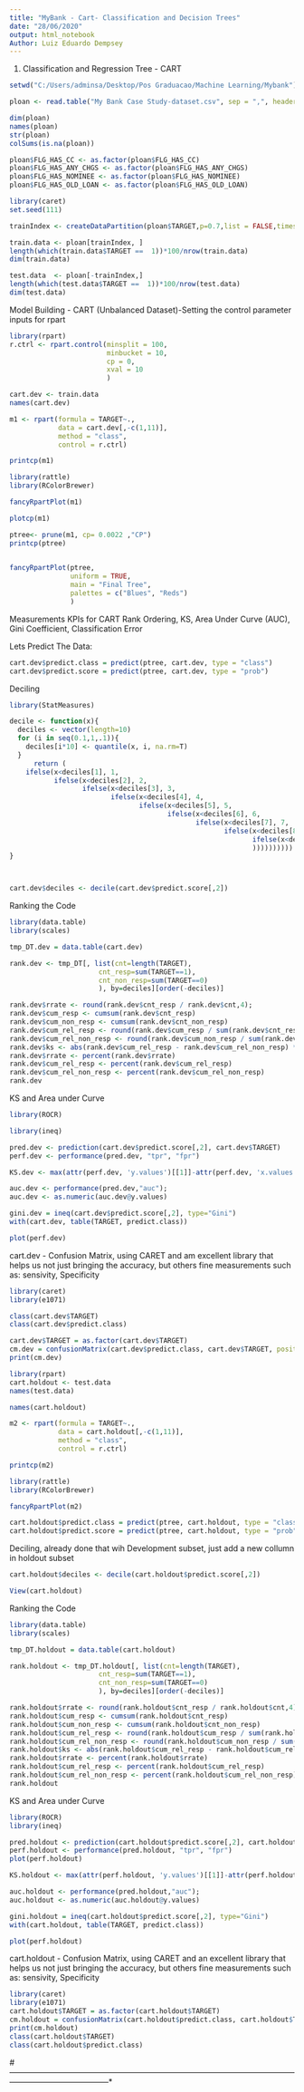---
title: "MyBank - Cart- Classification and Decision Trees"
date: "28/06/2020"
output: html_notebook
Author: Luiz Eduardo Dempsey
---

1. Classification and Regression Tree - CART

```{r}
setwd("C:/Users/adminsa/Desktop/Pos Graduacao/Machine Learning/Mybank")

ploan <- read.table("My Bank Case Study-dataset.csv", sep = ",", header = TRUE)

```

```{r}
dim(ploan)
names(ploan)
str(ploan)
colSums(is.na(ploan))

ploan$FLG_HAS_CC <- as.factor(ploan$FLG_HAS_CC)
ploan$FLG_HAS_ANY_CHGS <- as.factor(ploan$FLG_HAS_ANY_CHGS)
ploan$FLG_HAS_NOMINEE <- as.factor(ploan$FLG_HAS_NOMINEE)
ploan$FLG_HAS_OLD_LOAN <- as.factor(ploan$FLG_HAS_OLD_LOAN)

```

```{r}
library(caret)
set.seed(111)

trainIndex <- createDataPartition(ploan$TARGET,p=0.7,list = FALSE,times = 1)

train.data <- ploan[trainIndex, ]
length(which(train.data$TARGET ==  1))*100/nrow(train.data)
dim(train.data)

test.data  <- ploan[-trainIndex,]
length(which(test.data$TARGET ==  1))*100/nrow(test.data)
dim(test.data)

```

Model Building - CART (Unbalanced Dataset)-Setting the control parameter inputs for rpart
```{r}
library(rpart)
r.ctrl <- rpart.control(minsplit = 100,
                        minbucket = 10,
                        cp = 0,
                        xval = 10
                        )
```

```{r}
cart.dev <- train.data
names(cart.dev)

m1 <- rpart(formula = TARGET~.,
            data = cart.dev[,-c(1,11)],
            method = "class",
            control = r.ctrl)

printcp(m1)

library(rattle)
library(RColorBrewer) 

fancyRpartPlot(m1)

```

```{r}
plotcp(m1)

ptree<- prune(m1, cp= 0.0022 ,"CP") 
printcp(ptree)
  
```

```{r}
fancyRpartPlot(ptree, 
               uniform = TRUE, 
               main = "Final Tree", 
               palettes = c("Blues", "Reds")
               )
```
Measurements KPIs for CART
Rank Ordering, KS, Area Under Curve (AUC), Gini Coefficient, Classification Error

Lets Predict The Data:
```{r}
cart.dev$predict.class = predict(ptree, cart.dev, type = "class")
cart.dev$predict.score = predict(ptree, cart.dev, type = "prob")

```

Deciling
```{r}
library(StatMeasures)

decile <- function(x){
  deciles <- vector(length=10)
  for (i in seq(0.1,1,.1)){
    deciles[i*10] <- quantile(x, i, na.rm=T)
  }
      return (
    ifelse(x<deciles[1], 1,
           ifelse(x<deciles[2], 2,
                  ifelse(x<deciles[3], 3,
                         ifelse(x<deciles[4], 4,
                                ifelse(x<deciles[5], 5,
                                       ifelse(x<deciles[6], 6,
                                              ifelse(x<deciles[7], 7,
                                                     ifelse(x<deciles[8], 8,
                                                            ifelse(x<deciles[9], 9, 10
                                                            ))))))))))
}



cart.dev$deciles <- decile(cart.dev$predict.score[,2])

```

Ranking the Code
```{r}
library(data.table) 
library(scales)

tmp_DT.dev = data.table(cart.dev)

rank.dev <- tmp_DT[, list(cnt=length(TARGET),
                      cnt_resp=sum(TARGET==1),
                      cnt_non_resp=sum(TARGET==0)
                      ), by=deciles][order(-deciles)]

rank.dev$rrate <- round(rank.dev$cnt_resp / rank.dev$cnt,4); 
rank.dev$cum_resp <- cumsum(rank.dev$cnt_resp) 
rank.dev$cum_non_resp <- cumsum(rank.dev$cnt_non_resp) 
rank.dev$cum_rel_resp <- round(rank.dev$cum_resp / sum(rank.dev$cnt_resp),4); 
rank.dev$cum_rel_non_resp <- round(rank.dev$cum_non_resp / sum(rank.dev$cnt_non_resp),4); 
rank.dev$ks <- abs(rank.dev$cum_rel_resp - rank.dev$cum_rel_non_resp) * 100; 
rank.dev$rrate <- percent(rank.dev$rrate) 
rank.dev$cum_rel_resp <- percent(rank.dev$cum_rel_resp) 
rank.dev$cum_rel_non_resp <- percent(rank.dev$cum_rel_non_resp) 
rank.dev

```

KS and Area under Curve
```{r}
library(ROCR)

library(ineq)

pred.dev <- prediction(cart.dev$predict.score[,2], cart.dev$TARGET) 
perf.dev <- performance(pred.dev, "tpr", "fpr") 

KS.dev <- max(attr(perf.dev, 'y.values')[[1]]-attr(perf.dev, 'x.values')[[1]]) 

auc.dev <- performance(pred.dev,"auc"); 
auc.dev <- as.numeric(auc.dev@y.values) 

gini.dev = ineq(cart.dev$predict.score[,2], type="Gini") 
with(cart.dev, table(TARGET, predict.class)) 

plot(perf.dev)

```

cart.dev - Confusion Matrix, using CARET and am excellent library that helps us not just bringing the accuracy, but others fine measurements such as:
sensivity, Specificity
```{r}
library(caret)
library(e1071)

class(cart.dev$TARGET)
class(cart.dev$predict.class)

cart.dev$TARGET = as.factor(cart.dev$TARGET)
cm.dev = confusionMatrix(cart.dev$predict.class, cart.dev$TARGET, positive = "1")
print(cm.dev)

```

```{r}
library(rpart)
cart.holdout <- test.data
names(test.data)

names(cart.holdout)

m2 <- rpart(formula = TARGET~.,
            data = cart.holdout[,-c(1,11)],
            method = "class",
            control = r.ctrl)

printcp(m2)

library(rattle)
library(RColorBrewer) 

fancyRpartPlot(m2)

```

```{r}
cart.holdout$predict.class = predict(ptree, cart.holdout, type = "class")
cart.holdout$predict.score = predict(ptree, cart.holdout, type = "prob")

```

Deciling, already done that wih Development subset, just add a new collumn in holdout subset
```{r}
cart.holdout$deciles <- decile(cart.holdout$predict.score[,2])

View(cart.holdout)
```

Ranking the Code
```{r}
library(data.table) 
library(scales)

tmp_DT.holdout = data.table(cart.holdout)

rank.holdout <- tmp_DT.holdout[, list(cnt=length(TARGET),
                      cnt_resp=sum(TARGET==1),
                      cnt_non_resp=sum(TARGET==0)
                      ), by=deciles][order(-deciles)]

rank.holdout$rrate <- round(rank.holdout$cnt_resp / rank.holdout$cnt,4); 
rank.holdout$cum_resp <- cumsum(rank.holdout$cnt_resp) 
rank.holdout$cum_non_resp <- cumsum(rank.holdout$cnt_non_resp) 
rank.holdout$cum_rel_resp <- round(rank.holdout$cum_resp / sum(rank.holdout$cnt_resp),4); 
rank.holdout$cum_rel_non_resp <- round(rank.holdout$cum_non_resp / sum(rank.holdout$cnt_non_resp),4); 
rank.holdout$ks <- abs(rank.holdout$cum_rel_resp - rank.holdout$cum_rel_non_resp) * 100; 
rank.holdout$rrate <- percent(rank.holdout$rrate) 
rank.holdout$cum_rel_resp <- percent(rank.holdout$cum_rel_resp) 
rank.holdout$cum_rel_non_resp <- percent(rank.holdout$cum_rel_non_resp) 
rank.holdout

```

KS and Area under Curve
```{r}
library(ROCR)
library(ineq)

pred.holdout <- prediction(cart.holdout$predict.score[,2], cart.holdout$TARGET) 
perf.holdout <- performance(pred.holdout, "tpr", "fpr") 
plot(perf.holdout)

KS.holdout <- max(attr(perf.holdout, 'y.values')[[1]]-attr(perf.holdout, 'x.values')[[1]]) 

auc.holdout <- performance(pred.holdout,"auc"); 
auc.holdout <- as.numeric(auc.holdout@y.values) 

gini.holdout = ineq(cart.holdout$predict.score[,2], type="Gini") 
with(cart.holdout, table(TARGET, predict.class)) 

plot(perf.holdout)

```

cart.holdout - Confusion Matrix, using CARET and an excellent library that helps us not just bringing the accuracy, but others fine measurements such as:
sensivity, Specificity
```{r}
library(caret)
library(e1071)
cart.holdout$TARGET = as.factor(cart.holdout$TARGET)
cm.holdout = confusionMatrix(cart.holdout$predict.class, cart.holdout$TARGET, positive = "1")
print(cm.holdout)
class(cart.holdout$TARGET)
class(cart.holdout$predict.class)
```

#--------------------------------------------------------------------------------------------------------------------------------------------------*